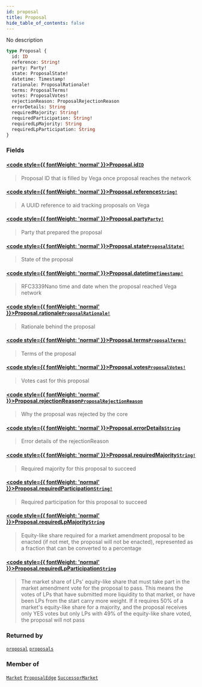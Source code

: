 ```yaml
---
id: proposal
title: Proposal
hide_table_of_contents: false
---
```








No description

```graphql
type Proposal {
  id: ID
  reference: String!
  party: Party!
  state: ProposalState!
  datetime: Timestamp!
  rationale: ProposalRationale!
  terms: ProposalTerms!
  votes: ProposalVotes!
  rejectionReason: ProposalRejectionReason
  errorDetails: String
  requiredMajority: String!
  requiredParticipation: String!
  requiredLpMajority: String
  requiredLpParticipation: String
}
```


### Fields

#### [<code style={{ fontWeight: 'normal' }}>Proposal.<b>id</b></code>](#)<Bullet />[`ID`](/testnet/api/graphql/scalars/id) <Badge class="secondary" text="scalar"/>
> Proposal ID that is filled by Vega once proposal reaches the network
> 

#### [<code style={{ fontWeight: 'normal' }}>Proposal.<b>reference</b></code>](#)<Bullet />[`String!`](/testnet/api/graphql/scalars/string) <Badge class="secondary" text="non-null"/> <Badge class="secondary" text="scalar"/>
> A UUID reference to aid tracking proposals on Vega
> 

#### [<code style={{ fontWeight: 'normal' }}>Proposal.<b>party</b></code>](#)<Bullet />[`Party!`](/testnet/api/graphql/objects/party) <Badge class="secondary" text="non-null"/> <Badge class="secondary" text="object"/>
> Party that prepared the proposal
> 

#### [<code style={{ fontWeight: 'normal' }}>Proposal.<b>state</b></code>](#)<Bullet />[`ProposalState!`](/testnet/api/graphql/enums/proposal-state) <Badge class="secondary" text="non-null"/> <Badge class="secondary" text="enum"/>
> State of the proposal
> 

#### [<code style={{ fontWeight: 'normal' }}>Proposal.<b>datetime</b></code>](#)<Bullet />[`Timestamp!`](/testnet/api/graphql/scalars/timestamp) <Badge class="secondary" text="non-null"/> <Badge class="secondary" text="scalar"/>
> RFC3339Nano time and date when the proposal reached Vega network
> 

#### [<code style={{ fontWeight: 'normal' }}>Proposal.<b>rationale</b></code>](#)<Bullet />[`ProposalRationale!`](/testnet/api/graphql/objects/proposal-rationale) <Badge class="secondary" text="non-null"/> <Badge class="secondary" text="object"/>
> Rationale behind the proposal
> 

#### [<code style={{ fontWeight: 'normal' }}>Proposal.<b>terms</b></code>](#)<Bullet />[`ProposalTerms!`](/testnet/api/graphql/objects/proposal-terms) <Badge class="secondary" text="non-null"/> <Badge class="secondary" text="object"/>
> Terms of the proposal
> 

#### [<code style={{ fontWeight: 'normal' }}>Proposal.<b>votes</b></code>](#)<Bullet />[`ProposalVotes!`](/testnet/api/graphql/objects/proposal-votes) <Badge class="secondary" text="non-null"/> <Badge class="secondary" text="object"/>
> Votes cast for this proposal
> 

#### [<code style={{ fontWeight: 'normal' }}>Proposal.<b>rejectionReason</b></code>](#)<Bullet />[`ProposalRejectionReason`](/testnet/api/graphql/enums/proposal-rejection-reason) <Badge class="secondary" text="enum"/>
> Why the proposal was rejected by the core
> 

#### [<code style={{ fontWeight: 'normal' }}>Proposal.<b>errorDetails</b></code>](#)<Bullet />[`String`](/testnet/api/graphql/scalars/string) <Badge class="secondary" text="scalar"/>
> Error details of the rejectionReason
> 

#### [<code style={{ fontWeight: 'normal' }}>Proposal.<b>requiredMajority</b></code>](#)<Bullet />[`String!`](/testnet/api/graphql/scalars/string) <Badge class="secondary" text="non-null"/> <Badge class="secondary" text="scalar"/>
> Required majority for this proposal to succeed
> 

#### [<code style={{ fontWeight: 'normal' }}>Proposal.<b>requiredParticipation</b></code>](#)<Bullet />[`String!`](/testnet/api/graphql/scalars/string) <Badge class="secondary" text="non-null"/> <Badge class="secondary" text="scalar"/>
> Required participation for this proposal to succeed
> 

#### [<code style={{ fontWeight: 'normal' }}>Proposal.<b>requiredLpMajority</b></code>](#)<Bullet />[`String`](/testnet/api/graphql/scalars/string) <Badge class="secondary" text="scalar"/>
> Equity-like share required for a market amendment proposal to be enacted (if not met, the proposal will not be enacted), represented as a fraction that can be converted to a percentage
> 

#### [<code style={{ fontWeight: 'normal' }}>Proposal.<b>requiredLpParticipation</b></code>](#)<Bullet />[`String`](/testnet/api/graphql/scalars/string) <Badge class="secondary" text="scalar"/>
> The market share of LPs' equity-like share that must take part in the market amendment vote for the proposal to pass. This means the votes of LPs that have submitted more liquidity to that market, or have been LPs from the start carry more weight. If it requires 50% of a market's equity-like share for a majority, and the proposal receives only YES votes but only LPs with 49% of the equity-like share voted, the proposal will not pass
> 



### Returned by

[`proposal`](/testnet/api/graphql/queries/proposal)  <Badge class="secondary" text="query"/><Bullet />[`proposals`](/testnet/api/graphql/subscriptions/proposals)  <Badge class="secondary" text="subscription"/>

### Member of

[`Market`](/testnet/api/graphql/objects/market)  <Badge class="secondary" text="object"/><Bullet />[`ProposalEdge`](/testnet/api/graphql/objects/proposal-edge)  <Badge class="secondary" text="object"/><Bullet />[`SuccessorMarket`](/testnet/api/graphql/objects/successor-market)  <Badge class="secondary" text="object"/>



